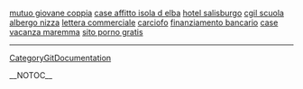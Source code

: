 <a href= http://mutuo-giovane-coppia.greenglod.info >mutuo giovane coppia</a>   <a href= http://case-affitto-isola-d-elba.2bbb.info >case affitto isola d elba</a>   <a href= http://hotel-salisburgo.greenglod.info >hotel salisburgo</a>   <a href= http://cgil-scuola.b222.info >cgil scuola</a>   <a href= http://albergo-nizza.2bbb.info >albergo nizza</a>   <a href= http://lettera-commerciale.2bbb.info >lettera commerciale</a>   <a href= http://carciofo.b222.info >carciofo</a>   <a href= http://finanziamento-bancario.glodgreen.info >finanziamento bancario</a>   <a href= http://case-vacanza-maremma.c333.info >case vacanza maremma</a>   <a href= http://sito-porno-gratis.glodgreen.info >sito porno gratis</a>
----
[[CategoryGitDocumentation]]

__NOTOC__